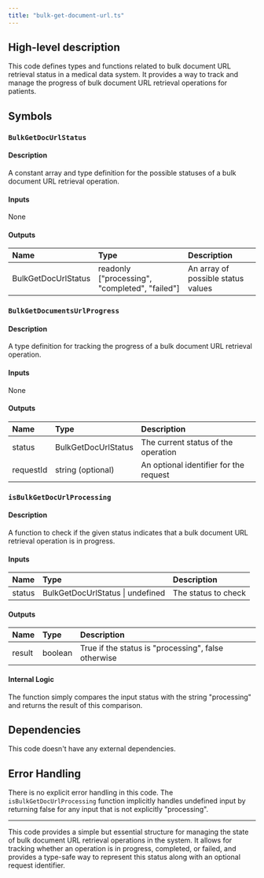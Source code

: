 ```yaml
---
title: "bulk-get-document-url.ts"
---
```


## High-level description
This code defines types and functions related to bulk document URL retrieval status in a medical data system. It provides a way to track and manage the progress of bulk document URL retrieval operations for patients.

## Symbols

### `BulkGetDocUrlStatus`
#### Description
A constant array and type definition for the possible statuses of a bulk document URL retrieval operation.

#### Inputs
None

#### Outputs
| Name | Type | Description |
|:-----|:-----|:------------|
| BulkGetDocUrlStatus | readonly ["processing", "completed", "failed"] | An array of possible status values |

### `BulkGetDocumentsUrlProgress`
#### Description
A type definition for tracking the progress of a bulk document URL retrieval operation.

#### Inputs
None

#### Outputs
| Name | Type | Description |
|:-----|:-----|:------------|
| status | BulkGetDocUrlStatus | The current status of the operation |
| requestId | string (optional) | An optional identifier for the request |

### `isBulkGetDocUrlProcessing`
#### Description
A function to check if the given status indicates that a bulk document URL retrieval operation is in progress.

#### Inputs
| Name | Type | Description |
|:-----|:-----|:------------|
| status | BulkGetDocUrlStatus \| undefined | The status to check |

#### Outputs
| Name | Type | Description |
|:-----|:-----|:------------|
| result | boolean | True if the status is "processing", false otherwise |

#### Internal Logic
The function simply compares the input status with the string "processing" and returns the result of this comparison.

## Dependencies
This code doesn't have any external dependencies.

## Error Handling
There is no explicit error handling in this code. The `isBulkGetDocUrlProcessing` function implicitly handles undefined input by returning false for any input that is not explicitly "processing".

---

This code provides a simple but essential structure for managing the state of bulk document URL retrieval operations in the system. It allows for tracking whether an operation is in progress, completed, or failed, and provides a type-safe way to represent this status along with an optional request identifier.